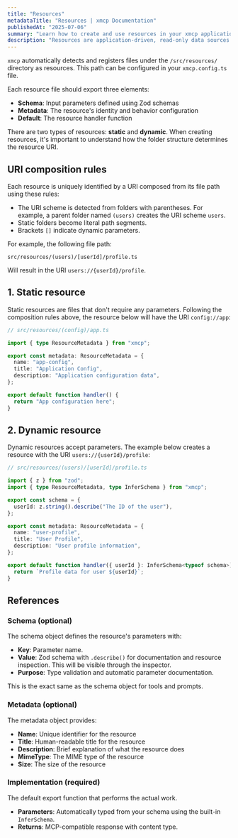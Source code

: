 ```yaml
---
title: "Resources"
metadataTitle: "Resources | xmcp Documentation"
publishedAt: "2025-07-06"
summary: "Learn how to create and use resources in your xmcp application."
description: "Resources are application-driven, read-only data sources that provide context to AI models from files, APIs, databases, and other sources."
---
```


`xmcp` automatically detects and registers files under the `/src/resources/` directory as resources. This path can be configured in your `xmcp.config.ts` file.

Each resource file should export three elements:

- **Schema**: Input parameters defined using Zod schemas
- **Metadata**: The resource's identity and behavior configuration
- **Default**: The resource handler function

There are two types of resources: **static** and **dynamic**. When creating resources, it's important to understand how the folder structure determines the resource URI.

## URI composition rules

Each resource is uniquely identified by a URI composed from its file path using these rules:

- The URI scheme is detected from folders with parentheses. For example, a parent folder named `(users)` creates the URI scheme `users`.
- Static folders become literal path segments.
- Brackets `[]` indicate dynamic parameters.

For example, the following file path:

```
src/resources/(users)/[userId]/profile.ts
```

Will result in the URI `users://{userId}/profile`.

## 1. Static resource

Static resources are files that don't require any parameters. Following the composition rules above, the resource below will have the URI `config://app`:

```typescript
// src/resources/(config)/app.ts

import { type ResourceMetadata } from "xmcp";

export const metadata: ResourceMetadata = {
  name: "app-config",
  title: "Application Config",
  description: "Application configuration data",
};

export default function handler() {
  return "App configuration here";
}
```

## 2. Dynamic resource

Dynamic resources accept parameters. The example below creates a resource with the URI `users://{userId}/profile`:

```typescript
// src/resources/(users)/[userId]/profile.ts

import { z } from "zod";
import { type ResourceMetadata, type InferSchema } from "xmcp";

export const schema = {
  userId: z.string().describe("The ID of the user"),
};

export const metadata: ResourceMetadata = {
  name: "user-profile",
  title: "User Profile",
  description: "User profile information",
};

export default function handler({ userId }: InferSchema<typeof schema>) {
  return `Profile data for user ${userId}`;
}
```

## References

### Schema (optional)

The schema object defines the resource's parameters with:

- **Key**: Parameter name.
- **Value**: Zod schema with `.describe()` for documentation and resource inspection. This will be visible through the inspector.
- **Purpose**: Type validation and automatic parameter documentation.

This is the exact same as the schema object for tools and prompts.

### Metadata (optional)

The metadata object provides:

- **Name**: Unique identifier for the resource
- **Title**: Human-readable title for the resource
- **Description**: Brief explanation of what the resource does
- **MimeType**: The MIME type of the resource
- **Size**: The size of the resource

### Implementation (required)

The default export function that performs the actual work.

- **Parameters**: Automatically typed from your schema using the built-in `InferSchema`.
- **Returns**: MCP-compatible response with content type.
